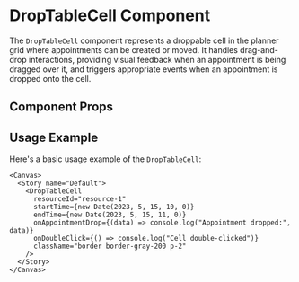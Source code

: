 

<Meta of={DropTableCell} />

# DropTableCell Component

The `DropTableCell` component represents a droppable cell in the planner grid where appointments can be created or moved. It handles drag-and-drop interactions, providing visual feedback when an appointment is being dragged over it, and triggers appropriate events when an appointment is dropped onto the cell.

## Component Props

<Canvas of={DropTableCell.Default} />

<Controls />

## Usage Example

Here's a basic usage example of the `DropTableCell`:

```tsx
<Canvas>
  <Story name="Default">
    <DropTableCell
      resourceId="resource-1"
      startTime={new Date(2023, 5, 15, 10, 0)}
      endTime={new Date(2023, 5, 15, 11, 0)}
      onAppointmentDrop={(data) => console.log("Appointment dropped:", data)}
      onDoubleClick={() => console.log("Cell double-clicked")}
      className="border border-gray-200 p-2"
    />
  </Story>
</Canvas>
``` 